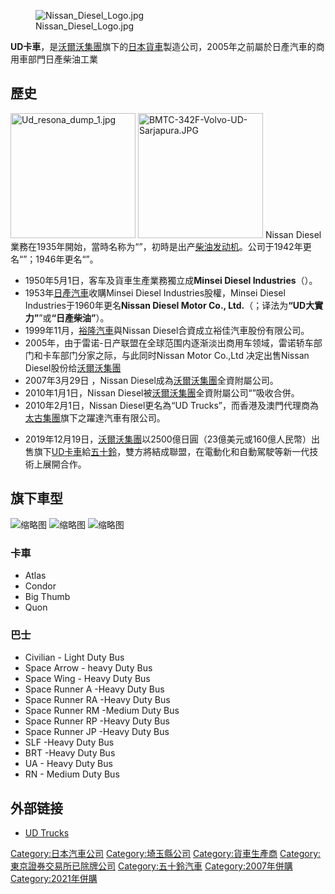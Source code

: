 {{unreferenced|time=2018-07-30T00:43:49+00:00}}
{{NoteTA/lua
| G1 = MO
| G2 = toponym
}}{{Infobox Company 
| company_name = UD Trucks Corporation<br />UDトラックス株式会社
| company_name_en = 
| company_logo = [[File:UD_TRUCKS_logo.svg|200px]]
| company_type = [[子公司|子公司]]
| company_slogan = 
| market_information = 
| foundation = 1950年5月1日<br />（1935年12月1日創業）
| location = {{JPN}}<br>[[埼玉縣|埼玉縣]][[上尾市|上尾市]]大字壹丁目1番地
| zip_code = 362-8523
| telephone_no = 
| key_people = 董事長：坂上優介
| industry = [[車輛|車輛]][[製造業|製造業]]
| products = [[卡车|卡车]]、[[客车|客车]]
| capital = 
| revenue = 
| operating_income = 
| net_income = 
| num_employees = 
| accounting_period = 
| parent = [[五十鈴|五十鈴]]
| major_shareholder = 
| subsid = 
| homepage = [http://www.udtrucks.co.jp/ www.udtrucks.co.jp]
| footnotes = 
| width = 
}}
[[File:Nissan_Diesel_Logo.jpg|thumb]]

'''UD卡車'''，是[[沃爾沃集團|沃爾沃集團]]旗下的[[日本|日本]][[貨車|貨車]]製造公司，2005年之前屬於日產汽車的商用車部門日產柴油工業

==歷史==
[[File:Ud_resona_dump_1.jpg|200px]]
[[File:BMTC-342F-Volvo-UD-Sarjapura.JPG|200px]]
Nissan Diesel業務在1935年開始，當時名称为“{{lang|ja|日本デイーゼル工業株式会社}}”，初時是出产[[柴油发动机|柴油发动机]]。公司于1942年更名“{{lang|ja|鐘淵デイーゼル工業}}”；1946年更名“{{lang|ja|民生産業}}”。

*1950年5月1日，客车及貨車生產業務獨立成'''Minsei Diesel Industries'''（{{lang|ja|民生デイゼル工業株式会社}}）。
*1953年[[日產汽車|日產汽車]]收購Minsei Diesel Industries股權，Minsei Diesel Industries于1960年更名'''Nissan Diesel Motor Co., Ltd.'''（{{lang|ja|日産ディーゼル工業株式会社}}；译法为'''“UD大實力”'''”或'''“日產柴油”'''）。
*1999年11月，[[裕隆汽車|裕隆汽車]]與Nissan Diesel合資成立裕佳汽車股份有限公司。
*2005年，由于雷诺-日产联盟在全球范围内逐渐淡出商用车领域，雷诺轿车部门和卡车部门分家之际，与此同时Nissan Motor Co.,Ltd 决定出售Nissan Diesel股份给[[沃爾沃集團|沃爾沃集團]]
*2007年3月29日 ，Nissan Diesel成為[[沃爾沃集團|沃爾沃集團]]全資附屬公司。
*2010年1月1日，Nissan Diesel被[[沃爾沃集團|沃爾沃集團]]全資附屬公司“{{lang|ja|日本ボルボ株式会社}}”吸收合併。
*2010年2月1日，Nissan Diesel更名為“UD Trucks”，而香港及澳門代理商為[[太古集團|太古集團]]旗下之躍達汽車有限公司。

*2019年12月19日，[[沃爾沃集團|沃爾沃集團]]以2500億日圓（23億美元或160億人民幣）出售旗下[[UD卡車|UD卡車]]給[[五十鈴|五十鈴]]，雙方將結成聯盟，在電動化和自動駕駛等新一代技術上展開合作。

==旗下車型==
[[File:UD_Trucks_ESCOT-V.jpg|缩略图]]
[[File:UD_Trucks_Corporation_Main_Gate,_(Headquarters_and_Plant_located_in_Ageo).jpg|缩略图]]
[[File:UD_Quon_GK_4x2_Tractor_-_Tokyo_Motor_Show_2013.jpg|缩略图]]
===卡車===
*Atlas 
*Condor 
*Big Thumb 
*Quon

===巴士=== 
*Civilian - Light Duty Bus 
*Space Arrow - heavy Duty Bus 
*Space Wing - Heavy Duty Bus 
*Space Runner A -Heavy Duty Bus 
*Space Runner RA -Heavy Duty Bus 
*Space Runner RM -Medium Duty Bus 
*Space Runner RP -Heavy Duty Bus 
*Space Runner JP -Heavy Duty Bus 
*SLF -Heavy Duty Bus 
*BRT -Heavy Duty Bus 
*UA - Heavy Duty Bus 
*RN - Medium Duty Bus

== 外部链接 ==
{{commonscat|UD Trucks Corporation}}
* [https://web.archive.org/web/20140929055351/http://www.udtrucks.com/ UD Trucks] 

{{客车制造商}}
[[Category:日本汽車公司|Category:日本汽車公司]]
[[Category:埼玉縣公司|Category:埼玉縣公司]]
[[Category:貨車生產商|Category:貨車生產商]]
[[Category:東京證券交易所已除牌公司|Category:東京證券交易所已除牌公司]]
[[Category:五十鈴汽車|Category:五十鈴汽車]]
[[Category:2007年併購|Category:2007年併購]]
[[Category:2021年併購|Category:2021年併購]]